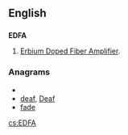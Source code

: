 ==English==

==={{initialism}}===
{{wikipedia|Optical amplifier|Erbium Doped Fiber Amplifier}}
'''EDFA'''

#{{electronics}} [[Erbium Doped Fiber Amplifier]].

===Anagrams===
* {{alphagram|adef}}
* [[deaf#English|deaf]], [[Deaf#English|Deaf]]
* [[fade#English|fade]]


[[cs:EDFA]]